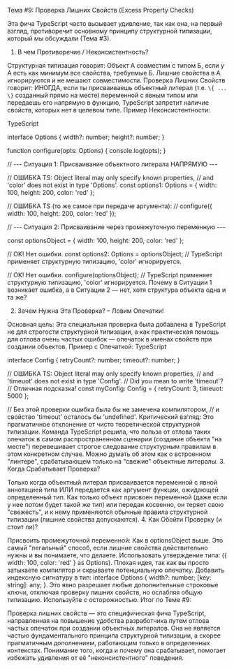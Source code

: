 Тема #9: Проверка Лишних Свойств (Excess Property Checks)

Эта фича TypeScript часто вызывает удивление, так как она, на первый взгляд, противоречит основному принципу структурной типизации, который мы обсуждали (Тема #3).

1. В чем Противоречие / Неконсистентность?

Структурная типизация говорит: Объект А совместим с типом Б, если у А есть как минимум все свойства, требуемые Б. Лишние свойства в А игнорируются и не мешают совместимости.
Проверка Лишних Свойств говорит: ИНОГДА, если ты присваиваешь объектный литерал (т.е. `\{ ... \}` созданный прямо на месте) переменной с явным типом или передаешь его напрямую в функцию, TypeScript запретит наличие свойств, которых нет в целевом типе.
Пример Неконсистентности:

TypeScript

interface Options {
  width?: number;
  height?: number;
}

function configure(opts: Options) {
  console.log(opts);
}

// --- Ситуация 1: Присваивание объектного литерала НАПРЯМУЮ ---

// ОШИБКА TS: Object literal may only specify known properties,
//           and 'color' does not exist in type 'Options'.
const options1: Options = { width: 100, height: 200, color: 'red' };

// ОШИБКА TS (то же самое при передаче аргумента):
// configure({ width: 100, height: 200, color: 'red' });

// --- Ситуация 2: Присваивание через промежуточную переменную ---

const optionsObject = { width: 100, height: 200, color: 'red' };

// OK! Нет ошибки.
const options2: Options = optionsObject; // TypeScript применяет структурную типизацию, 'color' игнорируется.

// OK! Нет ошибки.
configure(optionsObject); // TypeScript применяет структурную типизацию, 'color' игнорируется.
Почему в Ситуации 1 возникает ошибка, а в Ситуации 2 — нет, хотя структура объекта одна и та же?

2. Зачем Нужна Эта Проверка? – Ловим Опечатки!

Основная цель: Эта специальная проверка была добавлена в TypeScript не для строгости структурной типизации, а как практическая помощь для отлова очень частых ошибок — опечаток в именах свойств при создании объектов.
Пример с Опечаткой:
TypeScript

interface Config {
  retryCount?: number;
  timeout?: number;
}

// ОШИБКА TS: Object literal may only specify known properties,
//           and 'timeuot' does not exist in type 'Config'.
//           Did you mean to write 'timeout'?
// Отличная подсказка!
const myConfig: Config = { retryCount: 3, timeuot: 5000 };

// Без этой проверки ошибка была бы не замечена компилятором,
// и свойство 'timeout' осталось бы 'undefined'.
Критический взгляд: Это прагматичное отклонение от чисто теоретической структурной типизации. Команда TypeScript решила, что польза от отлова таких опечаток в самом распространенном сценарии (создание объекта "на месте") перевешивает строгое следование структурным правилам в этом конкретном случае. Можно думать об этом как о встроенном "линтере", срабатывающем только на "свежие" объектные литералы.
3. Когда Срабатывает Проверка?

Только когда объектный литерал присваивается переменной с явной аннотацией типа ИЛИ передается как аргумент функции, ожидающей определенный тип.
Как только объект присвоен переменной (даже если у нее потом будет такой же тип) или передан косвенно, он теряет свою "свежесть", и к нему применяются обычные правила структурной типизации (лишние свойства допускаются).
4. Как Обойти Проверку (и стоит ли)?

Присвоить промежуточной переменной: Как в optionsObject выше. Это самый "легальный" способ, если лишние свойства действительно нужны и вы понимаете, что делаете.
Использовать утверждение типа: ({ width: 100, color: 'red' } as Options). Плохая идея, так как вы просто затыкаете компилятор и скрываете потенциальную опечатку.
Добавить индексную сигнатуру в тип: interface Options { width?: number; [key: string]: any; }. Это явно разрешает любые дополнительные строковые ключи, отключая проверку лишних свойств, но ослабляя общую типизацию. Используйте с осторожностью.
Итог по Теме #9:

Проверка лишних свойств — это специфическая фича TypeScript, направленная на повышение удобства разработчика путем отлова частых опечаток при создании объектных литералов. Она не является частью фундаментального принципа структурной типизации, а скорее прагматичным дополнением, работающим только в определенных контекстах. Понимание того, когда и почему она срабатывает, помогает избежать удивления от её "неконсистентного" поведения.
